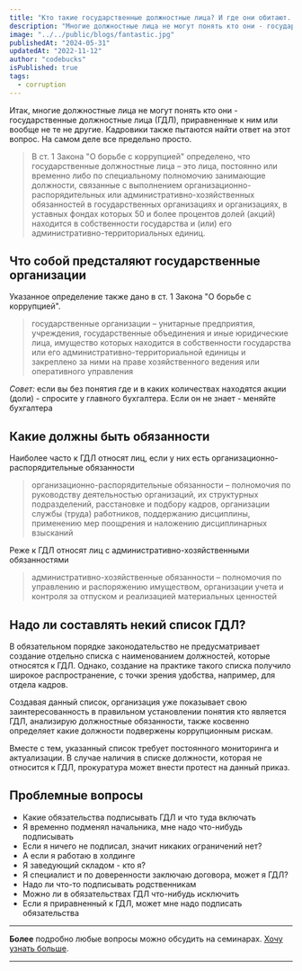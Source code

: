 ```yaml
---
title: "Кто такие государственные должностные лица? И где они обитают..."
description: "Многие должностные лица не могут понять кто они - государственные должностные лица (ГДЛ), приравненные к ним или вообще не те не другие. Кадровики также пытаются найти ответ на этот вопрос. На самом деле все предельно просто."
image: "../../public/blogs/fantastic.jpg"
publishedAt: "2024-05-31"
updatedAt: "2022-11-12"
author: "codebucks"
isPublished: true
tags:
  - corruption
---
```


Итак, многие должностные лица не могут понять кто они - государственные должностные лица (ГДЛ), приравненные к ним или вообще не те не другие.
Кадровики также пытаются найти ответ на этот вопрос. На самом деле все предельно просто.

> В ст. 1 Закона "О борьбе с коррупцией" определено, что государственные должностные лица – это лица, постоянно или временно либо по специальному полномочию занимающие должности, связанные с выполнением организационно-распорядительных или административно-хозяйственных обязанностей в государственных организациях и организациях, в уставных фондах которых 50 и более процентов долей (акций) находится в собственности государства и (или) его административно-территориальных единиц.

## Что собой предсталяют государственные организации

Указанное определение также дано в ст. 1 Закона "О борьбе с коррупцией".

> государственные организации – унитарные предприятия, учреждения, государственные объединения и иные юридические лица, имущество которых находится в собственности государства или его административно-территориальной единицы и закреплено за ними на праве хозяйственного ведения или оперативного управления

_Совет:_ если вы без понятия где и в каких количествах находятся акции (доли) - спросите у главного бухгалтера.
Если он не знает - меняйте бухгалтера

## Какие должны быть обязанности

Наиболее часто к ГДЛ относят лиц, если у них есть организационно-распорядительные обязанности

> организационно-распорядительные обязанности – полномочия по руководству деятельностью организаций, их структурных подразделений, расстановке и подбору кадров, организации службы (труда) работников, поддержанию дисциплины, применению мер поощрения и наложению дисциплинарных взысканий

Реже к ГДЛ относят лиц с административно-хозяйственными обязанностями

> административно-хозяйственные обязанности – полномочия по управлению и распоряжению имуществом, организации учета и контроля за отпуском и реализацией материальных ценностей

## Надо ли составлять некий список ГДЛ?

В обязательном порядке законодательство не предусматривает создание отдельно
списка с наименованием должностей, которые относятся к ГДЛ. Однако, создание на практике такого списка получило широкое распространение,
с точки зрения удобства, например, для отдела кадров.

Создавая данный список, организация уже показывает свою заинтересованность в правильном установлении понятия кто является ГДЛ, анализирую должностные обязанности,
также косвенно определяет какие должности подвержены коррупционным рискам.

Вместе с тем, указанный список требует постоянного мониторинга и актуализации.
В случае наличия в списке должности, которая
не относится к ГДЛ, прокуратура может внести протест на данный приказ.

## Проблемные вопросы

- Какие обязательства подписывать ГДЛ и что туда включать
- Я временно подменял начальника, мне надо что-нибудь подписывать
- Если я ничего не подписал, значит никаких ограничений нет?
- А если я работаю в холдинге
- Я заведующий складом - кто я?
- Я специалист и по доверенности заключаю договора, может я ГДЛ?
- Надо ли что-то подписывать родственникам
- Можно ли в обязательствах ГДЛ что-нибудь исключить
- Если я приравненный к ГДЛ, может мне надо подписать обязательства

---

**Более** подробно любые вопросы можно обсудить на семинарах. [Хочу узнать больше](../contact).

---
